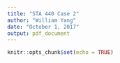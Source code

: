---
title: "STA 440 Case 2"
author: "William Yang"
date: "October 1, 2017"
output: pdf_document
---

```{r setup, include=FALSE}
knitr::opts_chunk$set(echo = TRUE)
```


